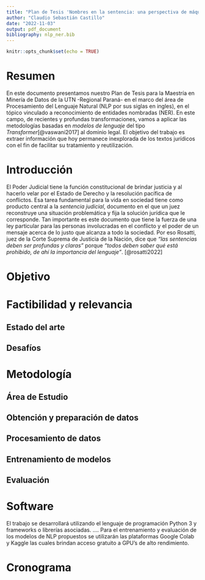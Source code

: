 ```yaml
---
title: "Plan de Tesis 'Nombres en la sentencia: una perspectiva de máquinas'"
author: "Claudio Sebastián Castillo"
date: "2022-11-03"
output: pdf_document
bibliography: nlp_ner.bib  
---
```


```r
knitr::opts_chunk$set(echo = TRUE)
```

# Resumen

En este documento presentamos nuestro Plan de Tesis para la Maestría en Minería de Datos de la UTN -Regional Paraná- en el marco del área de Procesamiento del Lenguaje Natural (NLP por sus siglas en ingles), en el tópico vinculado a reconocimiento de entidades nombradas (NER). En este campo, de recientes y profundas transformaciones, vamos a aplicar las metodologías basadas en *modelos de lenguaje* del tipo *Transformer*[@vaswani2017] al dominio legal. El objetivo del trabajo es extraer información que hoy permanece inexplorada de los textos jurídicos con el fin de facilitar su tratamiento y reutilización.

# Introducción

El Poder Judicial tiene la función constitucional de brindar justicia y al hacerlo velar por el Estado de Derecho y la resolución pacífica de conflictos. Esa tarea fundamental para la vida en sociedad tiene como producto central a la *sentencia judicial*, documento en el que un juez reconstruye una situación problemática y fija la solución jurídica que le corresponde. Tan importante es este documento que tiene la fuerza de una ley particular para las personas involucradas en el conflicto y el poder de un mensaje acerca de lo justo que alcanza a todo la sociedad. Por eso Rosatti, juez de la Corte Suprema de Justicia de la Nación, dice que *"las sentencias deben ser profundas y claras"* porque *"todos deben saber qué está prohibido, de ahí la importancia del lenguaje "*. [@rosatti2022]

# Objetivo

# Factibilidad y relevancia

## Estado del arte

## Desafíos

# Metodología

## Área de Estudio

## Obtención y preparación de datos

## Procesamiento de datos

## Entrenamiento de modelos

## Evaluación

# Software

El trabajo se desarrollará utilizando el lenguaje de programación Python 3 y frameworks o librerías asociadas. .... Para el entrenamiento y evaluación de los modelos de NLP propuestos se utilizarán las plataformas Google Colab y Kaggle las cuales brindan acceso gratuito a GPU's de alto rendimiento.

# Cronograma

\pagebreak
